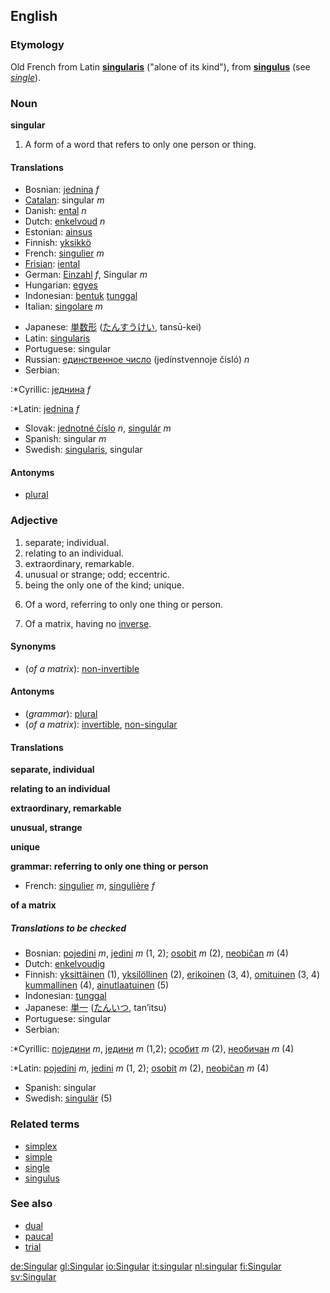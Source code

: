 ==English==
===Etymology===
Old French from Latin '''[[singularis]]''' ("alone of its kind"), from '''[[singulus]]''' (see ''[[single]]'').

===Noun===
'''singular'''

#{{grammar}} A form of a word that refers to only one person or thing.

====Translations====
{{top}}
*Bosnian: [[jednina]] ''f''
*[[Catalan]]: singular ''m''
*Danish: [[ental]] ''n''
*Dutch: [[enkelvoud]] ''n''
*Estonian: [[ainsus]]
*Finnish: [[yksikkö]]
*French: [[singulier]] ''m''
*[[Frisian]]: [[iental]]
*German: [[Einzahl]] ''f'', Singular ''m''
*Hungarian: [[egyes]]
*Indonesian: [[bentuk]] [[tunggal]]
*Italian: [[singolare]] ''m''
{{mid}}
*Japanese: [[単数形]] ([[たんすうけい]], tansū-kei)
*Latin: [[singularis]]
*Portuguese: singular
*Russian: [[единственное число]] (jedínstvennoje čisló) ''n''
*Serbian:<!--Note: in English, "Cyrillic" and "Latin" are proper nouns and are always capitalized. Even the verbs "to Romanize" and "to Cyrillicize" are capitalized in English. -->
:*Cyrillic: [[једнина]] ''f''
:*Latin: [[jednina]] ''f''
*Slovak: [[jednotné číslo]] ''n'', [[singulár]] ''m''
*Spanish: singular ''m''
*Swedish: [[singularis]], singular
{{bottom}}

====Antonyms====
*[[plural]]

===Adjective===
#separate; individual.
#relating to an individual.
#extraordinary, remarkable.
#unusual or strange; odd; eccentric.
#being the only one of the kind; unique.
#{{grammar}} Of a word, referring to only one thing or person.
#{{linearalg}} Of a matrix, having no [[inverse]].

====Synonyms====
*(''of a matrix''): [[non-invertible]]

====Antonyms====
*(''grammar''): [[plural]]
*(''of a matrix''): [[invertible]], [[non-singular]]

====Translations====

'''separate, individual'''
{{top}}
{{mid}}
{{bottom}}

'''relating to an individual'''
{{top}}
{{mid}}
{{bottom}}

'''extraordinary, remarkable'''
{{top}}
{{mid}}
{{bottom}}

'''unusual, strange'''
{{top}}
{{mid}}
{{bottom}}

'''unique'''
{{top}}
{{mid}}
{{bottom}}

'''grammar: referring to only one thing or person'''
{{top}}
*French: [[singulier]] ''m'', [[singulière]] ''f''
{{mid}}
{{bottom}}

'''of a matrix'''
{{top}}
{{mid}}
{{bottom}}

=====Translations to be checked=====
<!--Remove this section once all of the translations below have been moved into the tables above.-->
{{checktrans}}

*Bosnian: [[pojedini]] ''m'', [[jedini]] ''m'' (1, 2); [[osobit]] ''m'' (2), [[neobičan]] ''m'' (4)
*Dutch: [[enkelvoudig]]
*Finnish: [[yksittäinen]] (1), [[yksilöllinen]] (2), [[erikoinen]] (3, 4), [[omituinen]] (3, 4) [[kummallinen]] (4), [[ainutlaatuinen]] (5)
*Indonesian: [[tunggal]]
*Japanese: [[単一]] ([[たんいつ]], tan’itsu)
*Portuguese: singular
*Serbian:
:*Cyrillic: [[поједини]] ''m'', [[једини]] ''m'' (1,2); [[особит]] ''m'' (2), [[необичан]] ''m'' (4)
:*Latin: [[pojedini]] ''m'', [[jedini]] ''m'' (1, 2); [[osobit]] ''m'' (2), [[neobičan]] ''m'' (4)
*Spanish: singular
*Swedish: [[singulär]] (5)

===Related terms===
*[[simplex]]
*[[simple]]
*[[single]]
*[[singulus]]

===See also===
*[[dual]]
*[[paucal]]
*[[trial]]

[[de:Singular]]
[[gl:Singular]]
[[io:Singular]]
[[it:singular]]
[[nl:singular]]
[[fi:Singular]]
[[sv:Singular]]